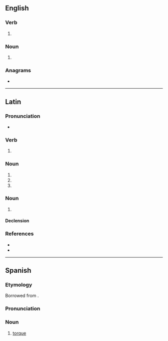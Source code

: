 ==English==

===Verb===
{{head|en|verb form}}

# {{en-third-person singular of|torque}}

===Noun===
{{head|en|noun form}}

# {{plural of|en|torque}}

===Anagrams===
* {{anagrams|en|a=eoqrstu|questor|quoters|roquets}}

----

==Latin==

===Pronunciation===
* {{la-IPA|torquēs}}

===Verb===
{{la-verb-form|torquēs}}

# {{inflection of|la|torqueō||2|s|pres|actv|indc}}

===Noun===
{{la-noun-form|torquēs}}

# {{inflection of|la|torquis||nom|p}}
# {{inflection of|la|torquis||acc|p}}
# {{inflection of|la|torquis||voc|p}}

===Noun===
{{la-noun|torquēs<3.acc-em-im.abl-e-i>|g=f}}

# {{alternative form of|la|torquis}}

====Declension====
{{la-ndecl|torquēs<3.acc-em-im.abl-e-i>}}

===References===
* {{R:Peck}}
* {{R:Smith's Antiquities}}

----

==Spanish==
{{wikipedia|lang=es}}

===Etymology===
Borrowed from {{bor|es|la|torques}}.

===Pronunciation===
{{es-IPA}}

===Noun===
{{es-noun|f}}

# [[torque]] {{gloss|a [[collar]] often made of metal and worn by various European peoples in ancient times}}
